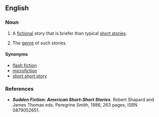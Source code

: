 ==English==

===Noun===
{{en-noun|head=[[sudden]] [[fiction]]}}

# {{countable}} A [[fictional]] story that is briefer than typical [[short story|short stories]].
# {{uncountable}} The [[genre]] of such stories.

====Synonyms====
*[[flash fiction]]
*[[microfiction]]
*[[short short story]]

===References===
*'''''Sudden Fiction: American Short-Short Stories'''''. Robert Shapard and James Thomas eds. Peregrine Smith, 1986, 263 pages, ISBN 0879052651.